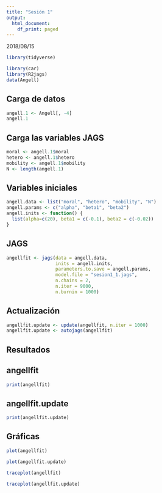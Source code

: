 ```yaml
---
title: "Sesión 1"
output:
  html_document:
    df_print: paged
---
```


2018/08/15

```r
library(tidyverse)
```

```r
library(car)
library(R2jags)
data(Angell)
```

## Carga de datos

```r
angell.1 <- Angell[, -4]
angell.1
```

## Carga las variables JAGS

```r
moral <- angell.1$moral
hetero <- angell.1$hetero
mobility <- angell.1$mobility
N <- length(angell.1)
```

## Variables iniciales

```r
angell.data <- list("moral", "hetero", "mobility", "N")
angell.params <- c("alpha", "beta1", "beta2")
angell.inits <- function() {
  list(alpha=c(20), beta1 = c(-0.1), beta2 = c(-0.02))
}
```

## JAGS

```r
angellfit <- jags(data = angell.data,
                  inits = angell.inits,
                  parameters.to.save = angell.params,
                  model.file = "sesion1_1.jags",
                  n.chains = 2,
                  n.iter = 9000,
                  n.burnin = 1000)
```

## Actualización

```r
angellfit.update <- update(angellfit, n.iter = 1000)
angellfit.update <- autojags(angellfit)
```

## Resultados 

## angellfit

```r
print(angellfit)
```

## angellfit.update

```r
print(angellfit.update)
```

## Gráficas

```r
plot(angellfit)
```


```r
plot(angellfit.update)
```

```r
traceplot(angellfit)
```

```r
traceplot(angellfit.update)
```


